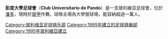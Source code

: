 {{Infobox football club
|  clubname = 彭度大學<br>Universitario
|  current  = 
|  image    =
|  fullname = Universitario de Pando
|  nickname = Jaguares Pandinos
|  motto    = 
|  founded  = 9-3-1995
|  ground   = [[大學營球場|大學營球場]]
|  capacity = 10,000
|  chairman = {{flagicon|BOL}} 盧域·阿仙尼加 |
|  manager  = {{flagicon|}} TBA |
|  league   = [[玻利維亞足球乙級聯賽|玻利維亞足球乙級聯賽]]
|  season   = 2014–15
|  position = 玻利甲，第 12 位（降班）
|  website  = |
| pattern_la1     = 
| pattern_b1      = 
| pattern_ra1     = 
| pattern_sh1     = 
| leftarm1        = 009D28
| body1           = FFF312
| rightarm1       = 009D28
| shorts1         = 009D28
| socks1          = 009D28
}}

'''彭度大學足球會'''（'''Club Universitario de Pando'''）是一支玻利維亞足球會，位於[[潘多|潘多]]，現時於[[玻甲|玻甲]]作賽。球隊主場為大學營球場，能容納超過一萬人。

{{fc-stub}}

[[Category:玻利维亚足球俱乐部|Category:玻利维亚足球俱乐部]]
[[Category:1995年建立的足球俱樂部|Category:1995年建立的足球俱樂部]]
[[Category:1995年玻利維亞建立|Category:1995年玻利維亞建立]]